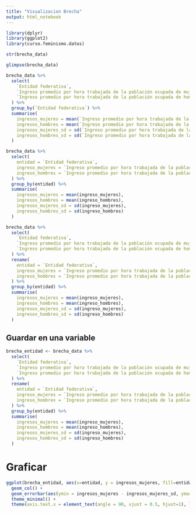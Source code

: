 ```yaml
---
title: "Visualizacion Brecha"
output: html_notebook
---
```


```r
library(dplyr)
library(ggplot2)
library(curso.feminismo.datos)
```


```r
str(brecha_data)
```

```r
glimpse(brecha_data)
```

```r
brecha_data %>% 
  select(
    `Entidad federativa`,
    `Ingreso promedio por hora trabajada de la población ocupada de mujeres`,
    `Ingreso promedio por hora trabajada de la población ocupada de hombres`
  ) %>% 
  group_by(`Entidad federativa`) %>% 
  summarise(
    ingresos_mujeres = mean(`Ingreso promedio por hora trabajada de la población ocupada de mujeres`),
    ingresos_hombres = mean(`Ingreso promedio por hora trabajada de la población ocupada de hombres`),
    ingresos_mujeres_sd = sd(`Ingreso promedio por hora trabajada de la población ocupada de mujeres`),
    ingresos_hombres_sd = sd(`Ingreso promedio por hora trabajada de la población ocupada de hombres`)
  )
```

```r
brecha_data %>% 
  select(
    entidad = `Entidad federativa`,
    ingreso_mujeres = `Ingreso promedio por hora trabajada de la población ocupada de mujeres`,
    ingreso_hombres = `Ingreso promedio por hora trabajada de la población ocupada de hombres`
  ) %>% 
  group_by(entidad) %>% 
  summarise(
    ingresos_mujeres = mean(ingreso_mujeres),
    ingresos_hombres = mean(ingreso_hombres),
    ingresos_mujeres_sd = sd(ingreso_mujeres),
    ingresos_hombres_sd = sd(ingreso_hombres)
  )
```

```r
brecha_data %>% 
  select(
    `Entidad federativa`,
    `Ingreso promedio por hora trabajada de la población ocupada de mujeres`,
    `Ingreso promedio por hora trabajada de la población ocupada de hombres`
  ) %>% 
  rename(
    entidad = `Entidad federativa`,
    ingreso_mujeres = `Ingreso promedio por hora trabajada de la población ocupada de mujeres`,
    ingreso_hombres = `Ingreso promedio por hora trabajada de la población ocupada de hombres`
  ) %>% 
  group_by(entidad) %>% 
  summarise(
    ingresos_mujeres = mean(ingreso_mujeres),
    ingresos_hombres = mean(ingreso_hombres),
    ingresos_mujeres_sd = sd(ingreso_mujeres),
    ingresos_hombres_sd = sd(ingreso_hombres)
  )
```

## Guardar en una variable

```r
brecha_entidad <- brecha_data %>% 
  select(
    `Entidad federativa`,
    `Ingreso promedio por hora trabajada de la población ocupada de mujeres`,
    `Ingreso promedio por hora trabajada de la población ocupada de hombres`
  ) %>% 
  rename(
    entidad = `Entidad federativa`,
    ingreso_mujeres = `Ingreso promedio por hora trabajada de la población ocupada de mujeres`,
    ingreso_hombres = `Ingreso promedio por hora trabajada de la población ocupada de hombres`
  ) %>% 
  group_by(entidad) %>% 
  summarise(
    ingresos_mujeres = mean(ingreso_mujeres),
    ingresos_hombres = mean(ingreso_hombres),
    ingresos_mujeres_sd = sd(ingreso_mujeres),
    ingresos_hombres_sd = sd(ingreso_hombres)
  )
```

# Graficar

```r
ggplot(brecha_entidad, aes(x=entidad, y = ingresos_mujeres, fill=entidad)) +
  geom_col() +
  geom_errorbar(aes(ymin = ingresos_mujeres - ingresos_mujeres_sd, ymax = ingresos_mujeres + ingresos_mujeres_sd)) +
  theme_minimal() +
  theme(axis.text.x = element_text(angle = 90, vjust = 0.5, hjust=1), legend.position = "none")
```

